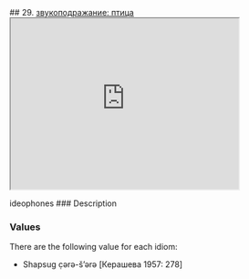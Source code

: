 ## 29. <a href =  'https://agricolamz.github.io/The_Circassian_Isoglosses_Database/29.html'>звукоподражание: птица</a><div class='box'><iframe src='https://agricolamz.github.io/The_Circassian_Isoglosses_Database/29.html' width = '400px' height = '300px'></iframe></div>ideophones
### Description



### Values
There are the following value for each idiom:

* Shapsug  c̣ərə-š'ərə [Керашева 1957: 278] 

